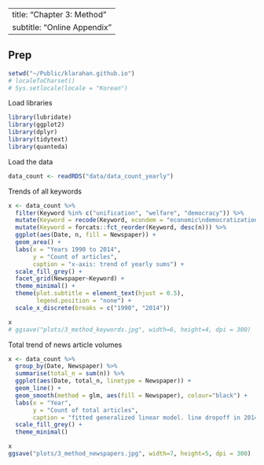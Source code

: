
---
title: "Chapter 3: Method"
subtitle: "Online Appendix"
---


## Prep
```r
setwd("~/Public/klarahan.github.io")
# localeToCharset()
# Sys.setlocale(locale = "Korean")
```

Load libraries
```r
library(lubridate)
library(ggplot2)
library(dplyr)
library(tidytext)
library(quanteda)
```

Load the data
```r
data_count <- readRDS("data/data_count_yearly")
```

Trends of all keywords
```r
x <- data_count %>%
  filter(Keyword %in% c("unification", "welfare", "democracy")) %>% 
  mutate(Keyword = recode(Keyword, econdem = "economic\ndemocratization")) %>% 
  mutate(Keyword = forcats::fct_reorder(Keyword, desc(n))) %>%
  ggplot(aes(Date, n, fill = Newspaper)) +
  geom_area() +
  labs(x = "Years 1990 to 2014",
       y = "Count of articles",
       caption = "x-axis: trend of yearly sums") +
  scale_fill_grey() +
  facet_grid(Newspaper~Keyword) +
  theme_minimal() +
  theme(plot.subtitle = element_text(hjust = 0.5),
        legend.position = "none") +
  scale_x_discrete(breaks = c("1990", "2014")) 

x
# ggsave("plots/3_method_keywords.jpg", width=6, height=4, dpi = 300)

```

Total trend of news article volumes
```r
x <- data_count %>%
  group_by(Date, Newspaper) %>% 
  summarise(total_n = sum(n)) %>%  
  ggplot(aes(Date, total_n, linetype = Newspaper)) +
  geom_line() +
  geom_smooth(method = glm, aes(fill = Newspaper), colour="black") +
  labs(x = "Year",
       y = "Count of total articles",
       caption = "fitted generalized linear model. line dropoff in 2014 is due to data collection.") +
  scale_fill_grey() +
  theme_minimal()

x
ggsave("plots/3_method_newspapers.jpg", width=7, height=5, dpi = 300)
```

